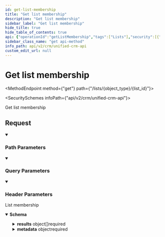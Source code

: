```yaml
---
id: get-list-membership
title: "Get list membership"
description: "Get list membership"
sidebar_label: "Get list membership"
hide_title: true
hide_table_of_contents: true
api: {"operationId":"getListMembership","tags":["Lists"],"security":[{"x-api-key":[]}],"parameters":[{"name":"page_size","in":"query","schema":{"type":"string","example":"123"},"description":"Number of results to return per page. (Max: 1000)"},{"name":"cursor","in":"query","schema":{"type":"string","example":"cD0yMDIxLTAxLTA2KzAzJTNBMjQlM0E1My40MzQzMjYlMkIwMCUzQTAw"},"description":"The pagination cursor value"},{"name":"x-customer-id","in":"header","schema":{"type":"string","example":"my-customer-1"},"description":"The customer ID that uniquely identifies the customer in your application","required":true},{"name":"x-provider-name","in":"header","schema":{"type":"string","example":"salesforce"},"description":"The provider name","required":true},{"name":"object_type","in":"path","required":true,"schema":{"type":"string","enum":["contact","account","lead","opportunity"]},"description":"The object type of the list. \n\n\nObject support by provider:\n\n\nSalesforce: `contact`, `account`, `lead`, `opportunity`.\n\n\nHubspot: `contact`.\n"},{"name":"list_id","in":"path","required":true,"schema":{"type":"string","example":"220e715a-0cbc-4d2d-8420-cd729f12f094"}}],"responses":{"200":{"description":"List membership","content":{"application/json":{"schema":{"allOf":[{"type":"object","properties":{"next":{"type":"string","nullable":true,"example":"eyJpZCI6IjQyNTc5ZjczLTg1MjQtNDU3MC05YjY3LWVjYmQ3MDJjNmIxNCIsInJldmVyc2UiOmZhbHNlfQ=="},"previous":{"type":"string","nullable":true,"example":"eyJpZCI6IjBjZDhmYmZkLWU5NmQtNDEwZC05ZjQxLWIwMjU1YjdmNGI4NyIsInJldmVyc2UiOnRydWV9"},"total_count":{"type":"number","example":100}},"required":["next","previous"],"title":"pagination"},{"type":"object","properties":{"results":{"type":"array","items":{"type":"object","properties":{"id":{"type":"string","example":"003Dn00000TKj6wIAD","description":"The unique identifier for a member of this list."},"raw_data":{"type":"object","additionalProperties":true,"description":"The raw data for this list view membership.","example":{"attributes":{"type":"Contact","url":"/services/data/v57.0/sobjects/Contact/003Dn00000TKj6wIAD"},"Id":"003Dn00000TKj6wIAD","IsDeleted":false,"MasterRecordId":null,"AccountId":null,"LastName":"Tear","FirstName":"Yancy","Salutation":null,"Name":"Yancy Tear","OtherStreet":null,"OtherCity":null,"OtherState":null,"OtherPostalCode":null,"OtherCountry":null,"OtherLatitude":null,"OtherLongitude":null,"OtherGeocodeAccuracy":null,"OtherAddress":null,"MailingStreet":null,"MailingCity":null,"MailingState":null,"MailingPostalCode":null,"MailingCountry":null,"MailingLatitude":null,"MailingLongitude":null,"MailingGeocodeAccuracy":null,"MailingAddress":null,"Phone":null,"Fax":null,"MobilePhone":null,"HomePhone":null,"OtherPhone":null,"AssistantPhone":null,"ReportsToId":null,"Email":"jroge@1aburlington.com","Title":null,"Department":null,"AssistantName":null,"LeadSource":null,"Birthdate":null,"Description":null,"OwnerId":"005Dn0000079fN6IAI","CreatedDate":"2023-07-18T07:14:19.000+0000","CreatedById":"005Dn0000079fN6IAI","LastModifiedDate":"2023-07-18T07:14:19.000+0000","LastModifiedById":"005Dn0000079fN6IAI","SystemModstamp":"2023-07-18T07:14:19.000+0000","LastActivityDate":null,"LastCURequestDate":null,"LastCUUpdateDate":null,"LastViewedDate":"2023-07-18T07:14:20.000+0000","LastReferencedDate":"2023-07-18T07:14:20.000+0000","EmailBouncedReason":null,"EmailBouncedDate":null,"IsEmailBounced":false,"PhotoUrl":"/services/images/photo/003Dn00000TKj6wIAD","Jigsaw":null,"JigsawContactId":null,"CleanStatus":"Pending","IndividualId":null}}},"required":["id","raw_data"],"title":"list_membership"}},"metadata":{"type":"object","properties":{"id":{"type":"string","example":"00BDn00000RHS32MAH","description":"The provider-specific unique identifier for this list."},"object_type":{"type":"string","enum":["contact","account","lead","opportunity"]},"name":{"type":"string","example":"RecentlyViewedContacts","description":"The developer name of this list."},"label":{"type":"string","example":"Recently Viewed Contacts","description":"The label for this list."},"raw_data":{"type":"object","description":"The raw data from the provider for this list.","additionalProperties":true,"example":{"attributes":{"type":"ListView","url":"/services/data/v57.0/sobjects/ListView/00BDn00000RHS32MAH"},"Id":"00BDn00000RHS32MAH","Name":"Recently Viewed Contacts","DeveloperName":"RecentlyViewedContacts","NamespacePrefix":null,"SobjectType":"Contact","IsSoqlCompatible":true,"CreatedDate":"2023-05-26T22:25:47.000+0000","CreatedById":"005Dn0000079fN6IAI","LastModifiedDate":"2023-05-26T22:25:47.000+0000","LastModifiedById":"005Dn0000079fN6IAI","SystemModstamp":"2023-05-26T22:25:47.000+0000","LastViewedDate":null,"LastReferencedDate":null}}},"required":["id","object_type","name","label","raw_data"],"title":"list_metadata","description":"Metadata about the remote provider list view."}},"required":["results","metadata"]}]}}}}},"description":"Get list membership","method":"get","path":"/lists/{object_type}/{list_id}","servers":[{"url":"https://api.supaglue.io/crm/v2","description":"Supaglue API"}],"securitySchemes":{"x-api-key":{"type":"apiKey","name":"x-api-key","in":"header","description":"API key to allow developers to access the API"}},"info":{"version":"0.14.20","title":"Unified CRM API","contact":{"name":"Supaglue","email":"docs@supaglue.com","url":"https://supaglue.com"},"description":"#### Introduction\n\nWelcome to the Unified API (CRM) documentation. You can use this API to write to multiple third-party providers within the CRM category.\n\n[View common schema for CRM](https://docs.supaglue.com/platform/common-schemas/crm)\n\n[![Run in Postman](https://run.pstmn.io/button.svg)](https://www.postman.com/supaglue/workspace/supaglue-public/overview)\n\n#### Base API URL\n```\nhttps://api.supaglue.io/crm/v2\n```\n"},"postman":{"name":"Get list membership","description":{"type":"text/plain"},"url":{"path":["lists",":object_type",":list_id"],"host":["{{baseUrl}}"],"query":[{"disabled":false,"description":{"content":"Number of results to return per page. (Max: 1000)","type":"text/plain"},"key":"page_size","value":""},{"disabled":false,"description":{"content":"The pagination cursor value","type":"text/plain"},"key":"cursor","value":""}],"variable":[{"disabled":false,"description":{"content":"(Required) The object type of the list. \n\n\nObject support by provider:\n\n\nSalesforce: `contact`, `account`, `lead`, `opportunity`.\n\n\nHubspot: `contact`.\n","type":"text/plain"},"type":"any","value":"","key":"object_type"},{"disabled":false,"description":{"content":"(Required) ","type":"text/plain"},"type":"any","value":"","key":"list_id"}]},"header":[{"disabled":false,"description":{"content":"(Required) The customer ID that uniquely identifies the customer in your application","type":"text/plain"},"key":"x-customer-id","value":""},{"disabled":false,"description":{"content":"(Required) The provider name","type":"text/plain"},"key":"x-provider-name","value":""},{"key":"Accept","value":"application/json"}],"method":"GET","auth":{"type":"apikey","apikey":[{"type":"any","value":"x-api-key","key":"key"},{"type":"any","value":"<API Key>","key":"value"},{"type":"any","value":"header","key":"in"}]}}}
sidebar_class_name: "get api-method"
info_path: api/v2/crm/unified-crm-api
custom_edit_url: null
---
```



<h1 className={"openapi__heading"}>Get list membership</h1>

<MethodEndpoint method={"get"} path={"/lists/{object_type}/{list_id}"}></MethodEndpoint>

<SecuritySchemes infoPath={"api/v2/crm/unified-crm-api"}></SecuritySchemes>



Get list membership

## Request

<details style={{"marginBottom":"1rem"}} className={"openapi-markdown__details"} data-collapsed={false} open={true}><summary style={{}}><h3 className={"openapi-markdown__details-summary-header-params"}>Path Parameters</h3></summary><div><ul><ParamsItem className={"paramsItem"} param={{"name":"object_type","in":"path","required":true,"schema":{"type":"string","enum":["contact","account","lead","opportunity"]},"description":"The object type of the list. \n\n\nObject support by provider:\n\n\nSalesforce: `contact`, `account`, `lead`, `opportunity`.\n\n\nHubspot: `contact`.\n"}}></ParamsItem><ParamsItem className={"paramsItem"} param={{"name":"list_id","in":"path","required":true,"schema":{"type":"string","example":"220e715a-0cbc-4d2d-8420-cd729f12f094"}}}></ParamsItem></ul></div></details><details style={{"marginBottom":"1rem"}} className={"openapi-markdown__details"} data-collapsed={false} open={true}><summary style={{}}><h3 className={"openapi-markdown__details-summary-header-params"}>Query Parameters</h3></summary><div><ul><ParamsItem className={"paramsItem"} param={{"name":"page_size","in":"query","schema":{"type":"string","example":"123"},"description":"Number of results to return per page. (Max: 1000)"}}></ParamsItem><ParamsItem className={"paramsItem"} param={{"name":"cursor","in":"query","schema":{"type":"string","example":"cD0yMDIxLTAxLTA2KzAzJTNBMjQlM0E1My40MzQzMjYlMkIwMCUzQTAw"},"description":"The pagination cursor value"}}></ParamsItem></ul></div></details><details style={{"marginBottom":"1rem"}} className={"openapi-markdown__details"} data-collapsed={false} open={true}><summary style={{}}><h3 className={"openapi-markdown__details-summary-header-params"}>Header Parameters</h3></summary><div><ul><ParamsItem className={"paramsItem"} param={{"name":"x-customer-id","in":"header","schema":{"type":"string","example":"my-customer-1"},"description":"The customer ID that uniquely identifies the customer in your application","required":true}}></ParamsItem><ParamsItem className={"paramsItem"} param={{"name":"x-provider-name","in":"header","schema":{"type":"string","example":"salesforce"},"description":"The provider name","required":true}}></ParamsItem></ul></div></details><div><div><ApiTabs><TabItem label={"200"} value={"200"}><div>

List membership

</div><div><MimeTabs className={"openapi-tabs__mime"} schemaType={"response"}><TabItem label={"application/json"} value={"application/json"}><SchemaTabs className={"openapi-tabs__schema"}><TabItem label={"Schema"} value={"Schema"}><details style={{}} className={"openapi-markdown__details response"} data-collapsed={false} open={true}><summary style={{}} className={"openapi-markdown__details-summary-response"}><strong>Schema</strong></summary><div style={{"textAlign":"left","marginLeft":"1rem"}}></div><ul style={{"marginLeft":"1rem"}}><SchemaItem collapsible={false} name={"next"} required={true} schemaName={"string"} qualifierMessage={undefined} schema={{"type":"string","nullable":true,"example":"eyJpZCI6IjQyNTc5ZjczLTg1MjQtNDU3MC05YjY3LWVjYmQ3MDJjNmIxNCIsInJldmVyc2UiOmZhbHNlfQ=="}}></SchemaItem><SchemaItem collapsible={false} name={"previous"} required={true} schemaName={"string"} qualifierMessage={undefined} schema={{"type":"string","nullable":true,"example":"eyJpZCI6IjBjZDhmYmZkLWU5NmQtNDEwZC05ZjQxLWIwMjU1YjdmNGI4NyIsInJldmVyc2UiOnRydWV9"}}></SchemaItem><SchemaItem collapsible={false} name={"total_count"} required={false} schemaName={"number"} qualifierMessage={undefined} schema={{"type":"number","example":100}}></SchemaItem><SchemaItem collapsible={true} className={"schemaItem"}><details style={{}} className={"openapi-markdown__details"}><summary style={{}}><span className={"openapi-schema__container"}><strong className={"openapi-schema__property"}>results</strong><span className={"openapi-schema__name"}> object[]</span><span className={"openapi-schema__divider"}></span><span className={"openapi-schema__required"}>required</span></span></summary><div style={{"marginLeft":"1rem"}}><li><div style={{"fontSize":"var(--ifm-code-font-size)","opacity":"0.6","marginLeft":"-.5rem","paddingBottom":".5rem"}}>Array [</div></li><SchemaItem collapsible={false} name={"id"} required={true} schemaName={"string"} qualifierMessage={undefined} schema={{"type":"string","example":"003Dn00000TKj6wIAD","description":"The unique identifier for a member of this list."}}></SchemaItem><SchemaItem collapsible={true} className={"schemaItem"}><details style={{}} className={"openapi-markdown__details"}><summary style={{}}><span className={"openapi-schema__container"}><strong className={"openapi-schema__property"}>raw_data</strong><span className={"openapi-schema__name"}> object</span><span className={"openapi-schema__divider"}></span><span className={"openapi-schema__required"}>required</span></span></summary><div style={{"marginLeft":"1rem"}}><div style={{"marginTop":".5rem","marginBottom":".5rem"}}>

The raw data for this list view membership.

</div><SchemaItem name={"property name*"} required={false} schemaName={"any"} qualifierMessage={undefined} schema={{"type":"object","description":"The raw data for this list view membership.","example":{"attributes":{"type":"Contact","url":"/services/data/v57.0/sobjects/Contact/003Dn00000TKj6wIAD"},"Id":"003Dn00000TKj6wIAD","IsDeleted":false,"MasterRecordId":null,"AccountId":null,"LastName":"Tear","FirstName":"Yancy","Salutation":null,"Name":"Yancy Tear","OtherStreet":null,"OtherCity":null,"OtherState":null,"OtherPostalCode":null,"OtherCountry":null,"OtherLatitude":null,"OtherLongitude":null,"OtherGeocodeAccuracy":null,"OtherAddress":null,"MailingStreet":null,"MailingCity":null,"MailingState":null,"MailingPostalCode":null,"MailingCountry":null,"MailingLatitude":null,"MailingLongitude":null,"MailingGeocodeAccuracy":null,"MailingAddress":null,"Phone":null,"Fax":null,"MobilePhone":null,"HomePhone":null,"OtherPhone":null,"AssistantPhone":null,"ReportsToId":null,"Email":"jroge@1aburlington.com","Title":null,"Department":null,"AssistantName":null,"LeadSource":null,"Birthdate":null,"Description":null,"OwnerId":"005Dn0000079fN6IAI","CreatedDate":"2023-07-18T07:14:19.000+0000","CreatedById":"005Dn0000079fN6IAI","LastModifiedDate":"2023-07-18T07:14:19.000+0000","LastModifiedById":"005Dn0000079fN6IAI","SystemModstamp":"2023-07-18T07:14:19.000+0000","LastActivityDate":null,"LastCURequestDate":null,"LastCUUpdateDate":null,"LastViewedDate":"2023-07-18T07:14:20.000+0000","LastReferencedDate":"2023-07-18T07:14:20.000+0000","EmailBouncedReason":null,"EmailBouncedDate":null,"IsEmailBounced":false,"PhotoUrl":"/services/images/photo/003Dn00000TKj6wIAD","Jigsaw":null,"JigsawContactId":null,"CleanStatus":"Pending","IndividualId":null},"additionalProperties":true}} collapsible={false} discriminator={false}></SchemaItem></div></details></SchemaItem><li><div style={{"fontSize":"var(--ifm-code-font-size)","opacity":"0.6","marginLeft":"-.5rem"}}>]</div></li></div></details></SchemaItem><SchemaItem collapsible={true} className={"schemaItem"}><details style={{}} className={"openapi-markdown__details"}><summary style={{}}><span className={"openapi-schema__container"}><strong className={"openapi-schema__property"}>metadata</strong><span className={"openapi-schema__name"}> object</span><span className={"openapi-schema__divider"}></span><span className={"openapi-schema__required"}>required</span></span></summary><div style={{"marginLeft":"1rem"}}><div style={{"marginTop":".5rem","marginBottom":".5rem"}}>

Metadata about the remote provider list view.

</div><SchemaItem collapsible={false} name={"id"} required={true} schemaName={"string"} qualifierMessage={undefined} schema={{"type":"string","example":"00BDn00000RHS32MAH","description":"The provider-specific unique identifier for this list."}}></SchemaItem><SchemaItem collapsible={false} name={"object_type"} required={true} schemaName={"string"} qualifierMessage={"**Possible values:** [`contact`, `account`, `lead`, `opportunity`]"} schema={{"type":"string","enum":["contact","account","lead","opportunity"]}}></SchemaItem><SchemaItem collapsible={false} name={"name"} required={true} schemaName={"string"} qualifierMessage={undefined} schema={{"type":"string","example":"RecentlyViewedContacts","description":"The developer name of this list."}}></SchemaItem><SchemaItem collapsible={false} name={"label"} required={true} schemaName={"string"} qualifierMessage={undefined} schema={{"type":"string","example":"Recently Viewed Contacts","description":"The label for this list."}}></SchemaItem><SchemaItem collapsible={true} className={"schemaItem"}><details style={{}} className={"openapi-markdown__details"}><summary style={{}}><span className={"openapi-schema__container"}><strong className={"openapi-schema__property"}>raw_data</strong><span className={"openapi-schema__name"}> object</span><span className={"openapi-schema__divider"}></span><span className={"openapi-schema__required"}>required</span></span></summary><div style={{"marginLeft":"1rem"}}><div style={{"marginTop":".5rem","marginBottom":".5rem"}}>

The raw data from the provider for this list.

</div><SchemaItem name={"property name*"} required={false} schemaName={"any"} qualifierMessage={undefined} schema={{"type":"object","description":"The raw data from the provider for this list.","example":{"attributes":{"type":"ListView","url":"/services/data/v57.0/sobjects/ListView/00BDn00000RHS32MAH"},"Id":"00BDn00000RHS32MAH","Name":"Recently Viewed Contacts","DeveloperName":"RecentlyViewedContacts","NamespacePrefix":null,"SobjectType":"Contact","IsSoqlCompatible":true,"CreatedDate":"2023-05-26T22:25:47.000+0000","CreatedById":"005Dn0000079fN6IAI","LastModifiedDate":"2023-05-26T22:25:47.000+0000","LastModifiedById":"005Dn0000079fN6IAI","SystemModstamp":"2023-05-26T22:25:47.000+0000","LastViewedDate":null,"LastReferencedDate":null},"additionalProperties":true}} collapsible={false} discriminator={false}></SchemaItem></div></details></SchemaItem></div></details></SchemaItem></ul></details></TabItem><TabItem label={"Example (from schema)"} value={"Example (from schema)"}><ResponseSamples responseExample={"{\n  \"next\": \"eyJpZCI6IjQyNTc5ZjczLTg1MjQtNDU3MC05YjY3LWVjYmQ3MDJjNmIxNCIsInJldmVyc2UiOmZhbHNlfQ==\",\n  \"previous\": \"eyJpZCI6IjBjZDhmYmZkLWU5NmQtNDEwZC05ZjQxLWIwMjU1YjdmNGI4NyIsInJldmVyc2UiOnRydWV9\",\n  \"total_count\": 100,\n  \"results\": [\n    {\n      \"id\": \"003Dn00000TKj6wIAD\",\n      \"raw_data\": {\n        \"attributes\": {\n          \"type\": \"Contact\",\n          \"url\": \"/services/data/v57.0/sobjects/Contact/003Dn00000TKj6wIAD\"\n        },\n        \"Id\": \"003Dn00000TKj6wIAD\",\n        \"IsDeleted\": false,\n        \"MasterRecordId\": null,\n        \"AccountId\": null,\n        \"LastName\": \"Tear\",\n        \"FirstName\": \"Yancy\",\n        \"Salutation\": null,\n        \"Name\": \"Yancy Tear\",\n        \"OtherStreet\": null,\n        \"OtherCity\": null,\n        \"OtherState\": null,\n        \"OtherPostalCode\": null,\n        \"OtherCountry\": null,\n        \"OtherLatitude\": null,\n        \"OtherLongitude\": null,\n        \"OtherGeocodeAccuracy\": null,\n        \"OtherAddress\": null,\n        \"MailingStreet\": null,\n        \"MailingCity\": null,\n        \"MailingState\": null,\n        \"MailingPostalCode\": null,\n        \"MailingCountry\": null,\n        \"MailingLatitude\": null,\n        \"MailingLongitude\": null,\n        \"MailingGeocodeAccuracy\": null,\n        \"MailingAddress\": null,\n        \"Phone\": null,\n        \"Fax\": null,\n        \"MobilePhone\": null,\n        \"HomePhone\": null,\n        \"OtherPhone\": null,\n        \"AssistantPhone\": null,\n        \"ReportsToId\": null,\n        \"Email\": \"jroge@1aburlington.com\",\n        \"Title\": null,\n        \"Department\": null,\n        \"AssistantName\": null,\n        \"LeadSource\": null,\n        \"Birthdate\": null,\n        \"Description\": null,\n        \"OwnerId\": \"005Dn0000079fN6IAI\",\n        \"CreatedDate\": \"2023-07-18T07:14:19.000+0000\",\n        \"CreatedById\": \"005Dn0000079fN6IAI\",\n        \"LastModifiedDate\": \"2023-07-18T07:14:19.000+0000\",\n        \"LastModifiedById\": \"005Dn0000079fN6IAI\",\n        \"SystemModstamp\": \"2023-07-18T07:14:19.000+0000\",\n        \"LastActivityDate\": null,\n        \"LastCURequestDate\": null,\n        \"LastCUUpdateDate\": null,\n        \"LastViewedDate\": \"2023-07-18T07:14:20.000+0000\",\n        \"LastReferencedDate\": \"2023-07-18T07:14:20.000+0000\",\n        \"EmailBouncedReason\": null,\n        \"EmailBouncedDate\": null,\n        \"IsEmailBounced\": false,\n        \"PhotoUrl\": \"/services/images/photo/003Dn00000TKj6wIAD\",\n        \"Jigsaw\": null,\n        \"JigsawContactId\": null,\n        \"CleanStatus\": \"Pending\",\n        \"IndividualId\": null\n      }\n    }\n  ],\n  \"metadata\": {\n    \"id\": \"00BDn00000RHS32MAH\",\n    \"object_type\": \"contact\",\n    \"name\": \"RecentlyViewedContacts\",\n    \"label\": \"Recently Viewed Contacts\",\n    \"raw_data\": {\n      \"attributes\": {\n        \"type\": \"ListView\",\n        \"url\": \"/services/data/v57.0/sobjects/ListView/00BDn00000RHS32MAH\"\n      },\n      \"Id\": \"00BDn00000RHS32MAH\",\n      \"Name\": \"Recently Viewed Contacts\",\n      \"DeveloperName\": \"RecentlyViewedContacts\",\n      \"NamespacePrefix\": null,\n      \"SobjectType\": \"Contact\",\n      \"IsSoqlCompatible\": true,\n      \"CreatedDate\": \"2023-05-26T22:25:47.000+0000\",\n      \"CreatedById\": \"005Dn0000079fN6IAI\",\n      \"LastModifiedDate\": \"2023-05-26T22:25:47.000+0000\",\n      \"LastModifiedById\": \"005Dn0000079fN6IAI\",\n      \"SystemModstamp\": \"2023-05-26T22:25:47.000+0000\",\n      \"LastViewedDate\": null,\n      \"LastReferencedDate\": null\n    }\n  }\n}"} language={"json"}></ResponseSamples></TabItem></SchemaTabs></TabItem></MimeTabs></div></TabItem></ApiTabs></div></div>
      